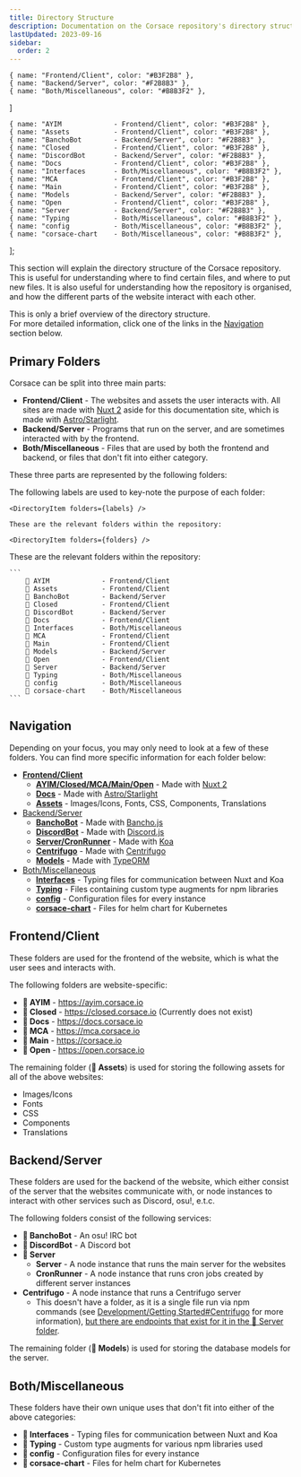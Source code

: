 ```yaml
---
title: Directory Structure
description: Documentation on the Corsace repository's directory structure.
lastUpdated: 2023-09-16
sidebar:
  order: 2
---
```



    { name: "Frontend/Client", color: "#B3F2B8" },
    { name: "Backend/Server", color: "#F2B8B3" },
    { name: "Both/Miscellaneous", color: "#B8B3F2" },
]

    { name: "AYIM             - Frontend/Client", color: "#B3F2B8" },
    { name: "Assets           - Frontend/Client", color: "#B3F2B8" },
    { name: "BanchoBot        - Backend/Server", color: "#F2B8B3" },
    { name: "Closed           - Frontend/Client", color: "#B3F2B8" },
    { name: "DiscordBot       - Backend/Server", color: "#F2B8B3" },
    { name: "Docs             - Frontend/Client", color: "#B3F2B8" },
    { name: "Interfaces       - Both/Miscellaneous", color: "#B8B3F2" },
    { name: "MCA              - Frontend/Client", color: "#B3F2B8" },
    { name: "Main             - Frontend/Client", color: "#B3F2B8" },
    { name: "Models           - Backend/Server", color: "#F2B8B3" },
    { name: "Open             - Frontend/Client", color: "#B3F2B8" },
    { name: "Server           - Backend/Server", color: "#F2B8B3" },
    { name: "Typing           - Both/Miscellaneous", color: "#B8B3F2" },
    { name: "config           - Both/Miscellaneous", color: "#B8B3F2" },
    { name: "corsace-chart    - Both/Miscellaneous", color: "#B8B3F2" },
];

This section will explain the directory structure of the Corsace repository. This is useful for understanding where to find certain files, and where to put new files. It is also useful for understanding how the repository is organised, and how the different parts of the website interact with each other.

This is only a brief overview of the directory structure.\
For more detailed information, click one of the links in the [Navigation](#navigation) section below.

## Primary Folders

Corsace can be split into three main parts:

*   **Frontend/Client** - The websites and assets the user interacts with. All sites are made with [Nuxt 2](https://v2.nuxt.com/) aside for this documentation site, which is made with [Astro/Starlight](https://starlight.astro.build/).
*   **Backend/Server** - Programs that run on the server, and are sometimes interacted with by the frontend.
*   **Both/Miscellaneous** - Files that are used by both the frontend and backend, or files that don't fit into either category.

These three parts are represented by the following folders:

<Tabs>
  <TabItem label="Colour Coded">
    The following labels are used to key-note the purpose of each folder:

    <DirectoryItem folders={labels} />

    These are the relevant folders within the repository:

    <DirectoryItem folders={folders} />
  </TabItem>

  <TabItem label="Raw">
    These are the relevant folders within the repository:

    ```
        📁 AYIM             - Frontend/Client
        📁 Assets           - Frontend/Client
        📁 BanchoBot        - Backend/Server
        📁 Closed           - Frontend/Client
        📁 DiscordBot       - Backend/Server
        📁 Docs             - Frontend/Client
        📁 Interfaces       - Both/Miscellaneous
        📁 MCA              - Frontend/Client
        📁 Main             - Frontend/Client
        📁 Models           - Backend/Server
        📁 Open             - Frontend/Client
        📁 Server           - Backend/Server
        📁 Typing           - Both/Miscellaneous
        📁 config           - Both/Miscellaneous
        📁 corsace-chart    - Both/Miscellaneous
    ```
  </TabItem>
</Tabs>

## Navigation

<WorkInProgress section="navigation" />

Depending on your focus, you may only need to look at a few of these folders. You can find more specific information for each folder below:

*   **[Frontend/Client](#frontendclient)**
    *   **[AYIM/Closed/MCA/Main/Open](../client/guide/web-running-environment)** - Made with [Nuxt 2](https://v2.nuxt.com/)
    *   **[Docs](../client/guide/docs-running-environment)** - Made with [Astro/Starlight](https://starlight.astro.build/)
    *   **[Assets](#)** - Images/Icons, Fonts, CSS, Components, Translations
*   [Backend/Server](#backendserver)
    *   **[BanchoBot](#)** - Made with [Bancho.js](https://bancho.js.org/)
    *   **[DiscordBot](#)** - Made with [Discord.js](https://discord.js.org/)
    *   **[Server/CronRunner](#)** - Made with [Koa](https://koajs.com/)
    *   **[Centrifugo](#)** - Made with [Centrifugo](https://centrifugal.dev/)
    *   **[Models](#)** - Made with [TypeORM](https://typeorm.io/)
*   [Both/Miscellaneous](#bothmiscellaneous)
    *   **[Interfaces](#)** - Typing files for communication between Nuxt and Koa
    *   **[Typing](#)** - Files containing custom type augments for npm libraries
    *   **[config](#)** - Configuration files for every instance
    *   **[corsace-chart](#)** - Files for helm chart for Kubernetes

## Frontend/Client

These folders are used for the frontend of the website, which is what the user sees and interacts with.

The following folders are website-specific:

*   **📁 AYIM** - https://ayim.corsace.io
*   **📁 Closed** - https://closed.corsace.io (Currently does not exist)
*   **📁 Docs** - https://docs.corsace.io
*   **📁 MCA** - https://mca.corsace.io
*   **📁 Main** - https://corsace.io
*   **📁 Open** - https://open.corsace.io

The remaining folder (**📁 Assets**) is used for storing the following assets for all of the above websites:

*   Images/Icons
*   Fonts
*   CSS
*   Components
*   Translations

## Backend/Server

<WorkInProgress section="backend/server" />

These folders are used for the backend of the website, which either consist of the server that the websites communicate with, or node instances to interact with other services such as Discord, osu!, e.t.c.

The following folders consist of the following services:

*   **📁 BanchoBot** - An osu! IRC bot
*   **📁 DiscordBot** - A Discord bot
*   **📁 Server**
    *   **Server** - A node instance that runs the main server for the websites
    *   **CronRunner** - A node instance that runs cron jobs created by different server instances
*   **Centrifugo** - A node instance that runs a Centrifugo server
    *   This doesn't have a folder, as it is a single file run via npm commands (see [Development/Getting Started#Centrifugo](/en/development/#centrifugo) for more information), [but there are endpoints that exist for it in the 📁 Server folder](#).

The remaining folder (**📁 Models**) is used for storing the database models for the server.

## Both/Miscellaneous

These folders have their own unique uses that don't fit into either of the above categories:

*   **📁 Interfaces** - Typing files for communication between Nuxt and Koa
*   **📁 Typing** - Custom type augments for various npm libraries used
*   **📁 config** - Configuration files for every instance
*   **📁 corsace-chart** - Files for helm chart for Kubernetes
